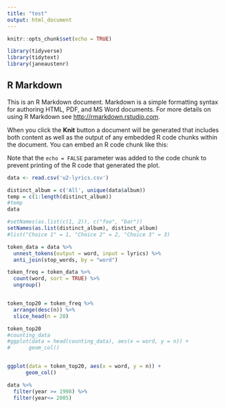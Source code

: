 ```yaml
---
title: "test"
output: html_document
---
```


```r
knitr::opts_chunk$set(echo = TRUE)
```

```r
library(tidyverse)  
library(tidytext)   
library(janeaustenr)

```

## R Markdown

This is an R Markdown document. Markdown is a simple formatting syntax for authoring HTML, PDF, and MS Word documents. For more details on using R Markdown see <http://rmarkdown.rstudio.com>.

When you click the **Knit** button a document will be generated that includes both content as well as the output of any embedded R code chunks within the document. You can embed an R code chunk like this:


Note that the `echo = FALSE` parameter was added to the code chunk to prevent printing of the R code that generated the plot.


```r
data <- read.csv('u2-lyrics.csv')

distinct_album = c('All', unique(data$album))
temp = c(1:length(distinct_album))
#temp
data
```

```r
#setNames(as.list(c(1, 2)), c("foo", "bar"))
setNames(as.list(distinct_album), distinct_album)
#list("Choice 1" = 1, "Choice 2" = 2, "Choice 3" = 3)
```


```r
token_data = data %>%
  unnest_tokens(output = word, input = lyrics) %>%
  anti_join(stop_words, by = "word")

token_freq = token_data %>%
  count(word, sort = TRUE) %>%
  ungroup()


token_top20 = token_freq %>%
  arrange(desc(n)) %>%
  slice_head(n = 20)

token_top20
#counting_data
#ggplot(data = head(counting_data), aes(x = word, y = n)) +
#      geom_col()


ggplot(data = token_top20, aes(x = word, y = n)) +
      geom_col()

```


```r

data %>%
  filter(year >= 1998) %>%
  filter(year<= 2005)
```